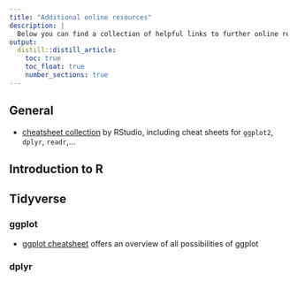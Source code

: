```yaml
---
title: "Additional online resources"
description: |
  Below you can find a collection of helpful links to further online resources regarding the workshop topics.
output: 
  distill::distill_article:
    toc: true
    toc_float: true
    number_sections: true
---
```

## General

- [cheatsheet collection](https://www.rstudio.com/resources/cheatsheets/) by RStudio, including cheat sheets for `ggplot2`, `dplyr`, `readr`,... 

## Introduction to R

## Tidyverse

### ggplot

- [ggplot cheatsheet](https://raw.githubusercontent.com/rstudio/cheatsheets/master/data-visualization-2.1.pdf) offers an overview of all possibilities of ggplot

### dplyr






